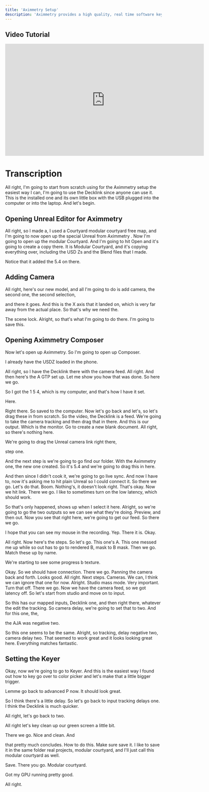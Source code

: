 ```yaml
---
title: 'Aximmetry Setup'
description: 'Aximmetry provides a high quality, real time software keyer that integrates with Unreal for a complete compositing solution. This temporary tutorial will be updated later but will get people started.'
---
```


## Video Tutorial

<iframe src="https://share.descript.com/embed/Y23lrz3Lbec" width="640" height="360" frameborder="0" allowfullscreen></iframe>

# Transcription

All right, I'm going to start from scratch using for the Aximmetry setup the easiest way I can, I'm going to use the Decklink since anyone can use it. This is the installed one and its own little box with the USB plugged into the computer or into the laptop. And let's begin.


## Opening Unreal Editor for Aximmetry

All right, so I made a, I used a Courtyard modular courtyard free map, and I'm going to now open up the special Unreal from Aximmetry . Now I'm going to open up the modular Courtyard. And I'm going to hit Open and it's going to create a copy there. It is Modular Courtyard, and it's copying everything over, including the USD Zs and the Blend files that I made.

Notice that it added the 5.4 on there.


## Adding Camera

All right, here's our new model, and all I'm going to do is add camera, the second one, the second selection,

and there it goes. And this is the X axis that it landed on, which is very far away from the actual place. So that's why we need the.

The scene lock. Alright, so that's what I'm going to do there. I'm going to save this.


## Opening Aximmetry Composer

Now let's open up Aximmetry. So I'm going to open up Composer.

I already have the USDZ loaded in the phone.

All right, so I have the Decklink there with the camera feed. All right. And then here's the A GTP set up. Let me show you how that was done. So here we go.

So I got the 1 5 4, which is my computer, and that's how I have it set.

Here.

Right there. So saved to the computer. Now let's go back and let's, so let's drag these in from scratch. So the video, the Decklink is a feed. We're going to take the camera tracking and then drag that in there. And this is our output. Which is the monitor. Go to create a new blank document. All right, so there's nothing here.

We're going to drag the Unreal camera link right there,

step one.

And the next step is we're going to go find our folder. With the Aximmetry one, the new one created. So it's 5.4 and we're going to drag this in here.

And then since I didn't cook it, we're going to go live sync. And now I have to, now it's asking me to hit plain Unreal so I could connect it. So there we go. Let's do that. Boom. Nothing's, it doesn't look right. That's okay. Now we hit link. There we go. I like to sometimes turn on the low latency, which should work.

So that's only happened, shows up when I select it here. Alright, so we're going to go the two outputs so we can see what they're doing. Preview, and then out. Now you see that right here, we're going to get our feed. So there we go.

I hope that you can see my mouse in the recording. Yep. There it is. Okay.

All right. Now here's the steps. So let's go. This one's A. This one messed me up while so out has to go to rendered B, mask to B mask. Then we go. Match these up by name.

We're starting to see some progress b texture.

Okay. So we should have connection. There we go. Panning the camera back and forth. Looks good. All right. Next steps. Cameras. We can, I think we can ignore that one for now. Alright. Studio mass mode. Very important. Turn that off. There we go. Now we have the camera feed, so we got latency off. So let's start from studio and move on to input.

So this has our mapped inputs, Decklink one, and then right there, whatever the edit the tracking. So camera delay, we're going to set that to two. And for this one, the,

the AJA was negative two.

So this one seems to be the same. Alright, so tracking, delay negative two, camera delay two. That seemed to work great and it looks looking great here. Everything matches fantastic.


## Setting the Keyer

Okay, now we're going to go to Keyer. And this is the easiest way I found out how to key go over to color picker and let's make that a little bigger trigger.

Lemme go back to advanced P now. It should look great.

So I think there's a little delay. So let's go back to input tracking delays one. I think the Decklink is much quicker.

All right, let's go back to two.

All right let's key clean up our green screen a little bit.

There we go. Nice and clean. And

that pretty much concludes. How to do this. Make sure save it. I like to save it in the same folder real projects, modular courtyard, and I'll just call this modular courtyard as well.

Save. There you go. Modular courtyard.

Got my GPU running pretty good.

All right.

